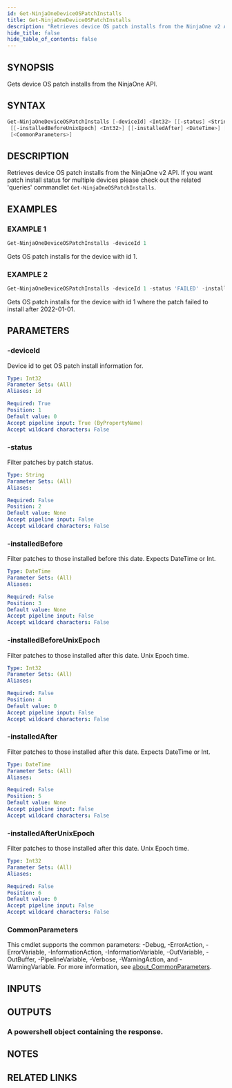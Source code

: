 ```yaml
---
id: Get-NinjaOneDeviceOSPatchInstalls
title: Get-NinjaOneDeviceOSPatchInstalls
description: "Retrieves device OS patch installs from the NinjaOne v2 API. If you want patch install status for multiple devices please check out the related 'queries' commandlet `Get-NinjaOneOSPatchInstalls`."
hide_title: false
hide_table_of_contents: false
---
```


## SYNOPSIS

Gets device OS patch installs from the NinjaOne API.

## SYNTAX

```powershell
Get-NinjaOneDeviceOSPatchInstalls [-deviceId] <Int32> [[-status] <String>] [[-installedBefore] <DateTime>]
 [[-installedBeforeUnixEpoch] <Int32>] [[-installedAfter] <DateTime>] [[-installedAfterUnixEpoch] <Int32>]
 [<CommonParameters>]
```

## DESCRIPTION

Retrieves device OS patch installs from the NinjaOne v2 API.
If you want patch install status for multiple devices please check out the related 'queries' commandlet `Get-NinjaOneOSPatchInstalls`.

## EXAMPLES

### EXAMPLE 1

```powershell
Get-NinjaOneDeviceOSPatchInstalls -deviceId 1
```

Gets OS patch installs for the device with id 1.

### EXAMPLE 2

```powershell
Get-NinjaOneDeviceOSPatchInstalls -deviceId 1 -status 'FAILED' -installedAfter (Get-Date 2022/01/01)
```

Gets OS patch installs for the device with id 1 where the patch failed to install after 2022-01-01.

## PARAMETERS

### -deviceId

Device id to get OS patch install information for.

```yaml
Type: Int32
Parameter Sets: (All)
Aliases: id

Required: True
Position: 1
Default value: 0
Accept pipeline input: True (ByPropertyName)
Accept wildcard characters: False
```

### -status

Filter patches by patch status.

```yaml
Type: String
Parameter Sets: (All)
Aliases:

Required: False
Position: 2
Default value: None
Accept pipeline input: False
Accept wildcard characters: False
```

### -installedBefore

Filter patches to those installed before this date.
Expects DateTime or Int.

```yaml
Type: DateTime
Parameter Sets: (All)
Aliases:

Required: False
Position: 3
Default value: None
Accept pipeline input: False
Accept wildcard characters: False
```

### -installedBeforeUnixEpoch

Filter patches to those installed after this date.
Unix Epoch time.

```yaml
Type: Int32
Parameter Sets: (All)
Aliases:

Required: False
Position: 4
Default value: 0
Accept pipeline input: False
Accept wildcard characters: False
```

### -installedAfter

Filter patches to those installed after this date.
Expects DateTime or Int.

```yaml
Type: DateTime
Parameter Sets: (All)
Aliases:

Required: False
Position: 5
Default value: None
Accept pipeline input: False
Accept wildcard characters: False
```

### -installedAfterUnixEpoch

Filter patches to those installed after this date.
Unix Epoch time.

```yaml
Type: Int32
Parameter Sets: (All)
Aliases:

Required: False
Position: 6
Default value: 0
Accept pipeline input: False
Accept wildcard characters: False
```

### CommonParameters

This cmdlet supports the common parameters: -Debug, -ErrorAction, -ErrorVariable, -InformationAction, -InformationVariable, -OutVariable, -OutBuffer, -PipelineVariable, -Verbose, -WarningAction, and -WarningVariable. For more information, see [about_CommonParameters](http://go.microsoft.com/fwlink/?LinkID=113216).

## INPUTS

## OUTPUTS

### A powershell object containing the response.

## NOTES

## RELATED LINKS
